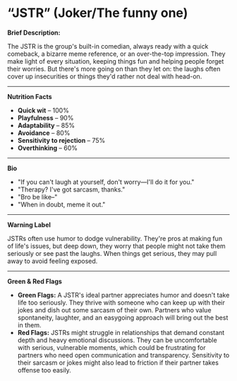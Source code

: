 # “JSTR” (Joker/The funny one)

**Brief Description:**

The JSTR is the group's built-in comedian, always ready with a quick comeback, a bizarre meme reference, or an over-the-top impression. They make light of every situation, keeping things fun and helping people forget their worries. But there's more going on than they let on: the laughs often cover up insecurities or things they'd rather not deal with head-on.

---

**Nutrition Facts**

- **Quick wit** – 100%
- **Playfulness** – 90%
- **Adaptability** – 85%
- **Avoidance** – 80%
- **Sensitivity to rejection** – 75%
- **Overthinking** – 60%

---

**Bio**

- "If you can't laugh at yourself, don't worry—I'll do it for you."
- "Therapy? I've got sarcasm, thanks."
- "Bro be like–"
- "When in doubt, meme it out."

---

**Warning Label**

JSTRs often use humor to dodge vulnerability. They're pros at making fun of life's issues, but deep down, they worry that people might not take them seriously or see past the laughs. When things get serious, they may pull away to avoid feeling exposed.

---

**Green & Red Flags**

- **Green Flags:** A JSTR's ideal partner appreciates humor and doesn't take life too seriously. They thrive with someone who can keep up with their jokes and dish out some sarcasm of their own. Partners who value spontaneity, laughter, and an easygoing approach will bring out the best in them.
- **Red Flags:** JSTRs might struggle in relationships that demand constant depth and heavy emotional discussions. They can be uncomfortable with serious, vulnerable moments, which could be frustrating for partners who need open communication and transparency. Sensitivity to their sarcasm or jokes might also lead to friction if their partner takes offense too easily.